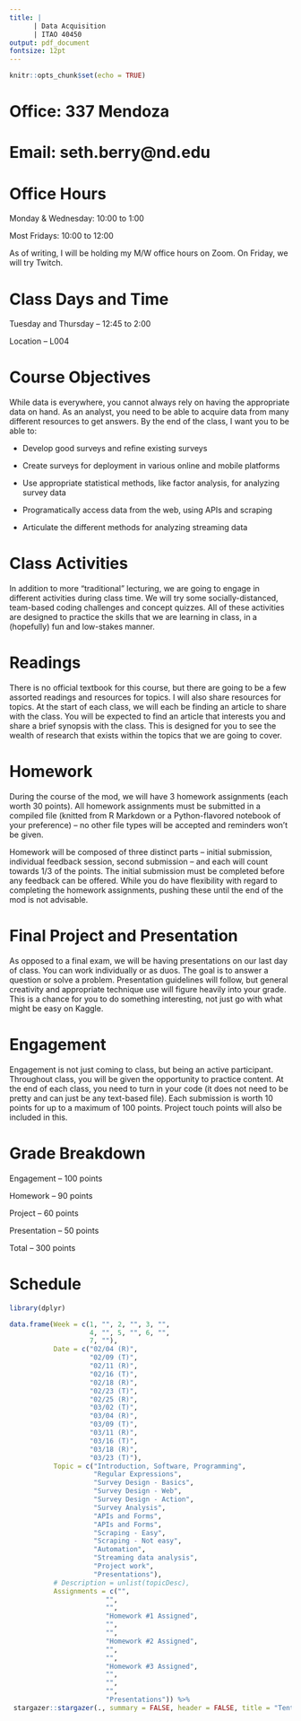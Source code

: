 ```yaml
---
title: |  
      | Data Acquisition
      | ITAO 40450
output: pdf_document
fontsize: 12pt
---
```


```r
knitr::opts_chunk$set(echo = TRUE)
```

# Office: 337 Mendoza

# Email: seth.berry@nd.edu

# Office Hours

Monday & Wednesday: 10:00 to 1:00

Most Fridays: 10:00 to 12:00

As of writing, I will be holding my M/W office hours on Zoom. On Friday, we will try Twitch.  

# Class Days and Time

Tuesday and Thursday -- 12:45 to 2:00

Location -- L004

# Course Objectives

While data is everywhere, you cannot always rely on having the appropriate data on hand. As an analyst, you need to be able to acquire data from many different resources to get answers. By the end of the class, I want you to be able to:

-   Develop good surveys and refine existing surveys

-   Create surveys for deployment in various online and mobile platforms

-   Use appropriate statistical methods, like factor analysis, for analyzing survey data

-   Programatically access data from the web, using APIs and scraping

-   Articulate the different methods for analyzing streaming data

# Class Activities

In addition to more "traditional" lecturing, we are going to engage in different activities during class time. We will try some socially-distanced, team-based coding challenges and concept quizzes. All of these activities are designed to practice the skills that we are learning in class, in a (hopefully) fun and low-stakes manner.

# Readings

There is no official textbook for this course, but there are going to be a few assorted readings and resources for topics.  I will also share resources for topics.  At the start of each class, we will each be finding an article to share with the class. You will be expected to find an article that interests you and share a brief synopsis with the class. This is designed for you to see the wealth of research that exists within the topics that we are going to cover.

# Homework

During the course of the mod, we will have 3 homework assignments (each worth 30 points). All homework assignments must be submitted in a compiled file (knitted from R Markdown or a Python-flavored notebook of your preference) -- no other file types will be accepted and reminders won't be given. 

Homework will be composed of three distinct parts -- initial submission, individual feedback session, second submission -- and each will count towards 1/3 of the points. The initial submission must be completed before any feedback can be offered. While you do have flexibility with regard to completing the homework assignments, pushing these until the end of the mod is not advisable.

# Final Project and Presentation

As opposed to a final exam, we will be having presentations on our last day of class. You can work individually or as duos. The goal is to answer a question or solve a problem. Presentation guidelines will follow, but general creativity and appropriate technique use will figure heavily into your grade. This is a chance for you to do something interesting, not just go with what might be easy on Kaggle.

# Engagement

Engagement is not just coming to class, but being an active participant. Throughout class, you will be given the opportunity to practice content. At the end of each class, you need to turn in your code (it does not need to be pretty and can just be any text-based file). Each submission is worth 10 points for up to a maximum of 100 points. Project touch points will also be included in this.

# Grade Breakdown

Engagement -- 100 points

Homework -- 90 points

Project -- 60 points

Presentation -- 50 points 

Total -- 300 points

# Schedule

```r
library(dplyr)

data.frame(Week = c(1, "", 2, "", 3, "",
                    4, "", 5, "", 6, "", 
                    7, ""),
           Date = c("02/04 (R)", 
                    "02/09 (T)", 
                    "02/11 (R)", 
                    "02/16 (T)", 
                    "02/18 (R)", 
                    "02/23 (T)", 
                    "02/25 (R)", 
                    "03/02 (T)", 
                    "03/04 (R)", 
                    "03/09 (T)",
                    "03/11 (R)",
                    "03/16 (T)", 
                    "03/18 (R)", 
                    "03/23 (T)"),   
           Topic = c("Introduction, Software, Programming",
                     "Regular Expressions",
                     "Survey Design - Basics", 
                     "Survey Design - Web", 
                     "Survey Design - Action",
                     "Survey Analysis", 
                     "APIs and Forms",
                     "APIs and Forms", 
                     "Scraping - Easy", 
                     "Scraping - Not easy", 
                     "Automation", 
                     "Streaming data analysis",
                     "Project work",
                     "Presentations"), 
           # Description = unlist(topicDesc),
           Assignments = c("", 
                        "", 
                        "", 
                        "Homework #1 Assigned",
                        "",
                        "",
                        "Homework #2 Assigned",
                        "",
                        "",
                        "Homework #3 Assigned",
                        "",
                        "",
                        "", 
                        "Presentations")) %>% 
 stargazer::stargazer(., summary = FALSE, header = FALSE, title = "Tentative Schedule", rownames = FALSE)
```

